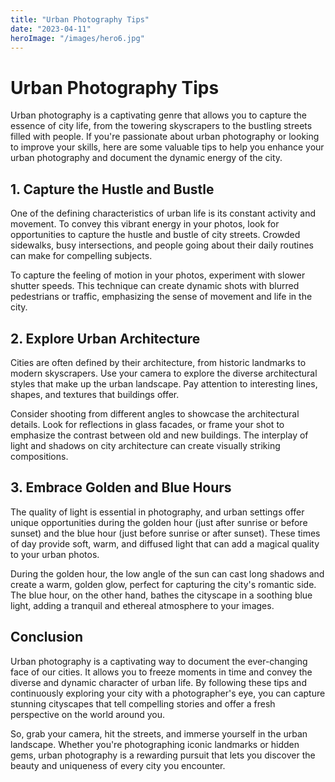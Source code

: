 ```yaml
---
title: "Urban Photography Tips"
date: "2023-04-11"
heroImage: "/images/hero6.jpg"
---
```


# Urban Photography Tips



Urban photography is a captivating genre that allows you to capture the essence of city life, from the towering skyscrapers to the bustling streets filled with people. If you're passionate about urban photography or looking to improve your skills, here are some valuable tips to help you enhance your urban photography and document the dynamic energy of the city.

## 1. Capture the Hustle and Bustle

One of the defining characteristics of urban life is its constant activity and movement. To convey this vibrant energy in your photos, look for opportunities to capture the hustle and bustle of city streets. Crowded sidewalks, busy intersections, and people going about their daily routines can make for compelling subjects.

To capture the feeling of motion in your photos, experiment with slower shutter speeds. This technique can create dynamic shots with blurred pedestrians or traffic, emphasizing the sense of movement and life in the city.



## 2. Explore Urban Architecture

Cities are often defined by their architecture, from historic landmarks to modern skyscrapers. Use your camera to explore the diverse architectural styles that make up the urban landscape. Pay attention to interesting lines, shapes, and textures that buildings offer.

Consider shooting from different angles to showcase the architectural details. Look for reflections in glass facades, or frame your shot to emphasize the contrast between old and new buildings. The interplay of light and shadows on city architecture can create visually striking compositions.

## 3. Embrace Golden and Blue Hours

The quality of light is essential in photography, and urban settings offer unique opportunities during the golden hour (just after sunrise or before sunset) and the blue hour (just before sunrise or after sunset). These times of day provide soft, warm, and diffused light that can add a magical quality to your urban photos.

During the golden hour, the low angle of the sun can cast long shadows and create a warm, golden glow, perfect for capturing the city's romantic side. The blue hour, on the other hand, bathes the cityscape in a soothing blue light, adding a tranquil and ethereal atmosphere to your images.

## Conclusion

Urban photography is a captivating way to document the ever-changing face of our cities. It allows you to freeze moments in time and convey the diverse and dynamic character of urban life. By following these tips and continuously exploring your city with a photographer's eye, you can capture stunning cityscapes that tell compelling stories and offer a fresh perspective on the world around you.

So, grab your camera, hit the streets, and immerse yourself in the urban landscape. Whether you're photographing iconic landmarks or hidden gems, urban photography is a rewarding pursuit that lets you discover the beauty and uniqueness of every city you encounter.

